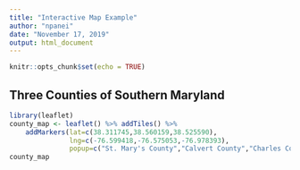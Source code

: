 ---
title: "Interactive Map Example"
author: "npanei"
date: "November 17, 2019"
output: html_document
---

```{r setup, include=FALSE}
knitr::opts_chunk$set(echo = TRUE)
```

## Three Counties of Southern Maryland

```{r}
library(leaflet)
county_map <- leaflet() %>% addTiles() %>%
    addMarkers(lat=c(38.311745,38.560159,38.525590),
               lng=c(-76.599418,-76.575053,-76.978393),
               popup=c("St. Mary's County","Calvert County","Charles County"))
county_map
```

